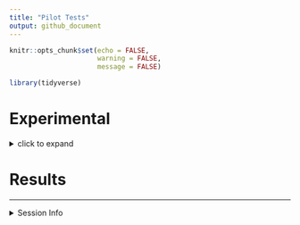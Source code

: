 ```yaml
---
title: "Pilot Tests"
output: github_document
---
```

```r
knitr::opts_chunk$set(echo = FALSE,
                      warning = FALSE,
                      message = FALSE)

library(tidyverse)
```

# Experimental
<details>
  <summary>click to expand</summary>
  
## I. Soil Processing and Intitial Characterization

### sieving
sieve through 4 mm mesh.


### gravimetric moisture
```r
wt_tin_g = 0.81 
wt_tin_fmsoil_g = 9.08
wt_tin_airdried_g = 7.95

fieldmoisture = round(((wt_tin_fmsoil_g - wt_tin_airdried_g) / (wt_tin_airdried_g - wt_tin_g)) * 100, 2) 
```

field moisture = `r fieldmoisture` % 

### saturation water content
```r
wt_setup_g = 240.3# empty setup of ring+ mesh + saturation plate
wt_setup_fmsoil_g = 291.9
wt_setup_saturated_g = 320.7 # setup + saturated soil+clay system
wt_added_water_g = wt_setup_saturated_g - wt_setup_fmsoil_g

wt_fm_g = wt_setup_fmsoil_g - wt_setup_g
wt_od_g = wt_fm_g/((fieldmoisture/100)+1)
wt_moisture_g = wt_fm_g - wt_od_g
wt_saturation_water_g = wt_added_water_g + wt_moisture_g
```

saturation water content:  `r round((wt_saturation_water_g/wt_od_g)*10,2)` g water for 10 g ODE soil


## II. Preparing Oxalic Acid

### oxalic acid mixture
from the [isotope-calculations file](https://github.com/kaizadp/destabilization_som/blob/master/tests/isotope_enrichment_calculations.md), 

> we will mix 1.94 mg of 0.99 labelled substrate with 9.31 mg of unlabelled substrate (0.0121 enriched),
to get 11.25 mg of 0.1809 enriched substrate – for a 30-g soil core.

for 10 cores,   
 - mix  `r 1.94 * 10` mg of labelled substrate with `r 9.31 *10` mg unlabelled substrate to get `r 11.25 * 10` mg of enriched substrate.  
 - dissolve in 150 mL deionized mQ water

  *112.780 mg unlabelled + 20.199 mg labelled OA weighed and dissolved in 150 mL water*

### adsorbing OA onto goethite
total clay needed = `r 5 * 10` g  

  ~~add 10 g clay + 30 mL OA solution to each 50-mL omics-safe tube (5 tubes total)~~  

1. add 5 g clay + 15 mL OA solution (+ 5 mL water) to each 50-mL omics-safe tube (4 tubes total)  
1. shake overnight at 200 rpm at room temperature
1. centrifuge for 20 minutes at 2000g
1. decant and collect supernatant ("shake")
1. add 20 mL water (#1)
1. shake on vortexer for 10 minutes
1. centrifuge for 20 minutes at 2000g
1. decant and collect supernatant ("rinse1")
1. add 20 mL water (#2)
1. shake on vortexer for 10 minutes
1. centrifuge for 20 minutes at 2000g
1. decant and collect supernatant ("rinse2")
1. freeze-dry
1. gently shake to break up large sheets of dried clay
1. weigh 5 g of OA-clay into packets made of 100 um mesh.

## III. incubation setup
### requirements
- sieved soil
- prepared oxalic acid-goethite packets
- pint-size Mason jars
  - lids fitted with (a) Swagelok/compression unions, (b) rubber washers, (c) septa
- 50 mL syringe + needle
- 50 mL collection bottle + stopper + crimp seal (evacuate and seal)
- labels for jars and bottles

### procedure
**set A: wetting** (n=3)  

1. weigh ~~30~~ 50 g ODE (~~35~~ ~58 g FM) soil into pint-size Mason jars
1. place the oxalic acid-goethite packet in the top 1 cm of the soil.
2. add 25 mL Milli-Q water from above
3. seal the jars for 48 hours at room temperature
4. at the end of the incubation, pull 50 mL headspace and transfer to pre-evacuated bottles
    - ship gas samples to MSL
5. remove the oxalic acid-goethite packet
    - transfer to 15 mL omics-safe tube
    - freeze-dry
    - grind
    - analyze on Minerva for TC, 13C
6. mix the soil well
7. subsample for moisture
    - weigh into aluminum tin
    - dry in oven at 105 C for 24 hours
8. subsample for TC, 13C
    - weigh ~5 g into 15 mL omics-safe tube
    - freeze-dry
    - grind in mortar-pestle
    - analyze on Minerva
1. subsample for WEOC
    - weigh 2.5 g ODE (4.5 g) soil into a 50-mL omics-safe tube
    - add 25 mL milli-Q water
    - shake at 200 rpm for 30 minutes
    - centrifuge at 2000g for 20 minutes
    - filter through 0.4 um PES filters
    - freeze-dry
    - reconstitute with 0.2 uL milli-Q water
    - transfer to 0.3 ul capsules
    - allow to evaporate completely
    - run on IRMS
    
    
1. repeat the same steps with control samples (soil without clay/OA)


~~**set B: drying** (n=3)~~  

1. weigh 50 g ODE soil into pint-size Mason jars
1. place the oxalic acid-goethite packet in the top 1 cm of the soil.
1. air-dry until constant weight
1. add ?? mL Milli-Q water from above
1. seal the jars and repeat steps described above



### experimental details

```r
expt_details = tribble(
  ~ sample, ~ empty_wt_g, ~fm_soil_added_g, ~clay_added_g, ~clay_type, ~water_added_mL, ~post_incub_wt_g,
  1, 283.0, 58.2, 4.9, "packet", 35, 381.4,
  2, 282.9, 58.5, 4.9, "packet", 35, 381.9,
  3, 283.5, 58.7, 4.9, "mixed", 35, 382.3,
  4, 284.3, 58.0, 4.9, "mixed", 35, 382.5,
  5, 284.3, 58.3, 0.0, NA,      35, 378.0,
  6, 293.9, 58.9, 0.0, NA,      35, 378.2
) %>%
  mutate(ODE_g = 50+clay_added_g,
         water_content_g = post_incub_wt_g - (empty_wt_g + ODE_g),
         moisture_perc = round((water_content_g/ODE_g)*100,2))
```

The clay-amended soils were at ~80% gravimetric moisture.  
Therefore, 2.5 g ODE = 4.5 g wet soil


</details>

# Results

----
<details>
  <summary>Session Info</summary>
  
Date: `r Sys.Date()`

```r
sessionInfo()
```

</details>
